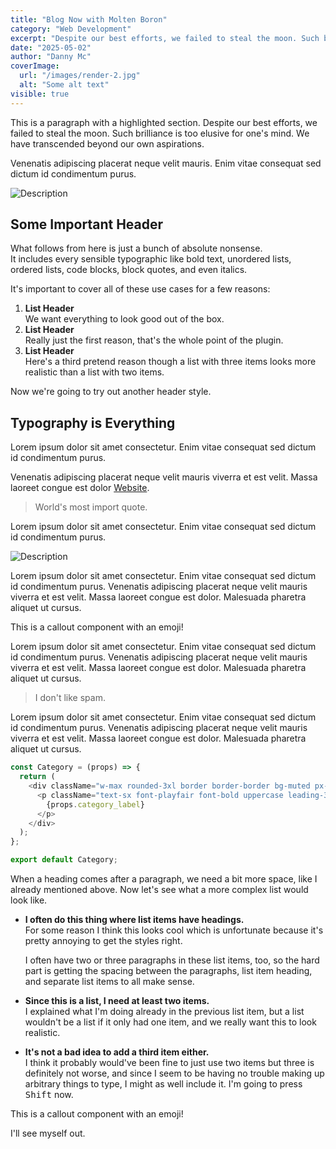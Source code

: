 ```yaml
---
title: "Blog Now with Molten Boron"
category: "Web Development"
excerpt: "Despite our best efforts, we failed to steal the moon. Such brilliance is too elusive for one's mind. We have come beyond our own aspirations."
date: "2025-05-02"
author: "Danny Mc"
coverImage:
  url: "/images/render-2.jpg"
  alt: "Some alt text"
visible: true
---
```


This is a paragraph with a <Highlighter>highlighted section</Highlighter>. Despite our best efforts, we failed to steal the moon. Such brilliance is too elusive for one's mind. We have transcended beyond our own aspirations.

Venenatis adipiscing placerat neque velit mauris. Enim vitae consequat sed dictum id condimentum purus.

<Image
  src="/images/render-2.jpg"
  alt="Description"
  caption="Image caption"
  border
/>

## Some Important Header

What follows from here is just a bunch of absolute nonsense. <br/>It includes every sensible typographic like bold text, unordered lists, ordered lists, code blocks, block quotes, and even italics.

It's important to cover all of these use cases for a few reasons:

1. **List Header** \
   We want everything to look good out of the box.
2. **List Header** \
   Really just the first reason, that's the whole point of the plugin.
3. **List Header** \
   Here's a third pretend reason though a list with three items looks more realistic than a list with two items.

Now we're going to try out another header style.

## Typography is Everything

Lorem ipsum dolor sit amet consectetur. Enim vitae consequat sed dictum id condimentum purus.

Venenatis adipiscing placerat neque velit mauris viverra et est velit. Massa laoreet congue est dolor [Website](https://example.com/).

> World's most import quote.

Lorem ipsum dolor sit amet consectetur. Enim vitae consequat sed dictum id condimentum purus.

<Image
  src="/images/placeholder.webp"
  alt="Description"
  caption="Image caption"
  border
/>

Lorem ipsum dolor sit amet consectetur. Enim vitae consequat sed dictum id condimentum purus. Venenatis adipiscing placerat neque velit mauris viverra et est velit. Massa laoreet congue est dolor. Malesuada pharetra aliquet ut cursus.

<Callout emoji="💡">This is a callout component with an emoji!</Callout>

Lorem ipsum dolor sit amet consectetur. Enim vitae consequat sed dictum id condimentum purus. Venenatis adipiscing placerat neque velit mauris viverra et est velit. Massa laoreet congue est dolor. Malesuada pharetra aliquet ut cursus.

> I don't like spam.

Lorem ipsum dolor sit amet consectetur. Enim vitae consequat sed dictum id condimentum purus. Venenatis adipiscing placerat neque velit mauris viverra et est velit. Massa laoreet congue est dolor. Malesuada pharetra aliquet ut cursus.

```javascript
const Category = (props) => {
  return (
    <div className="w-max rounded-3xl border border-border bg-muted px-3 py-2">
      <p className="text-sx font-playfair font-bold uppercase leading-3 tracking-widest text-foreground lg:text-sm">
        {props.category_label}
      </p>
    </div>
  );
};

export default Category;
```

When a heading comes after a paragraph, we need a bit more space, like I already mentioned above. Now let's see what a more complex list would look like.

- **I often do this thing where list items have headings.** \
  For some reason I think this looks cool which is unfortunate because it's pretty annoying to get the styles right.

  I often have two or three paragraphs in these list items, too, so the hard part is getting the spacing between the paragraphs, list item heading, and separate list items to all make sense. 

- **Since this is a list, I need at least two items.** \
  I explained what I'm doing already in the previous list item, but a list wouldn't be a list if it only had one item, and we really want this to look realistic.

- **It's not a bad idea to add a third item either.** \
  I think it probably would've been fine to just use two items but three is definitely not worse, and since I seem to be having no trouble making up arbitrary things to type, I might as well include it. I'm going to press <kbd>Shift</kbd> now.

<Callout emoji="🗒️">This is a callout component with an emoji!</Callout>

I'll see myself out.